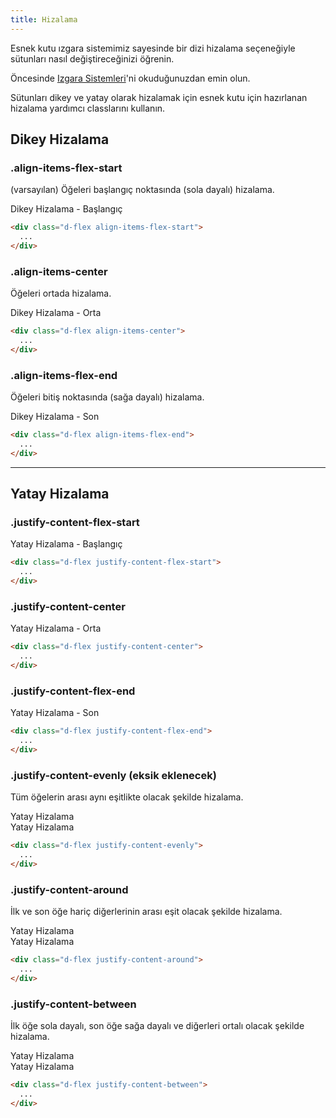 ```yaml
---
title: Hizalama
---
```


Esnek kutu ızgara sistemimiz sayesinde bir dizi hizalama
seçeneğiyle sütunları nasıl değiştireceğinizi öğrenin.

<div class="v5-example-alert-info text-black mb-2">
  Öncesinde <a href="/docs/css/tr-layout-grid">Izgara Sistemleri</a>'ni okuduğunuzdan emin olun.
</div>

Sütunları dikey ve yatay olarak hizalamak için esnek kutu için hazırlanan hizalama yardımcı classlarını kullanın.

## Dikey Hizalama

### .align-items-flex-start
(varsayılan) Öğeleri başlangıç noktasında (sola dayalı) hizalama.

<div class="px-0 mb-1 border bg-light bdr-2 v5-example-layout-alignment">
  <div class="row m-0 p-2 w-100">
    <div class="col border bg-dark text-white p-3 bdr-2 text-center">
      Dikey Hizalama - Başlangıç
    </div>
  </div>
</div>

```html
<div class="d-flex align-items-flex-start">
  ...
</div>
```

### .align-items-center
Öğeleri ortada hizalama.

<div class="px-0 mb-1 border bg-light bdr-2 v5-example-layout-alignment d-flex align-items-center">
  <div class="row m-0 p-2 w-100">
    <div class="col border bg-dark text-white p-3 bdr-2 text-center">
      Dikey Hizalama - Orta
    </div>
  </div>
</div>

```html
<div class="d-flex align-items-center">
  ...
</div>
```

### .align-items-flex-end
Öğeleri bitiş noktasında (sağa dayalı) hizalama.

<div class="px-0 mb-1 border bg-light bdr-2 v5-example-layout-alignment d-flex align-items-flex-end">
  <div class="row m-0 p-2 w-100">
    <div class="col border bg-dark text-white p-3 bdr-2 text-center">
      Dikey Hizalama - Son
    </div>
  </div>
</div>

```html
<div class="d-flex align-items-flex-end">
  ...
</div>
```

---

## Yatay Hizalama

### .justify-content-flex-start

<div class="px-0 mb-1 border bg-light bdr-2">
  <div class="row m-0 p-2 w-100 justify-content-flex-start">
    <div class="col-6 border bg-dark text-white p-3 bdr-2 text-center">
      Yatay Hizalama - Başlangıç
    </div>
  </div>
</div>

```html
<div class="d-flex justify-content-flex-start">
  ...
</div>
```

### .justify-content-center

<div class="px-0 mb-1 border bg-light bdr-2">
  <div class="row m-0 p-2 w-100 justify-content-center">
    <div class="col-6 border bg-dark text-white p-3 bdr-2 text-center">
      Yatay Hizalama - Orta
    </div>
  </div>
</div>

```html
<div class="d-flex justify-content-center">
  ...
</div>
```

### .justify-content-flex-end

<div class="px-0 mb-1 border bg-light bdr-2">
  <div class="row m-0 p-2 w-100 justify-content-flex-end">
    <div class="col-6 border bg-dark text-white p-3 bdr-2 text-center">
      Yatay Hizalama - Son
    </div>
  </div>
</div>

```html
<div class="d-flex justify-content-flex-end">
  ...
</div>
```

### .justify-content-evenly (eksik eklenecek)
Tüm öğelerin arası aynı eşitlikte olacak şekilde hizalama.

<div class="px-0 mb-1 border bg-light bdr-2">
  <div class="row m-0 p-2 w-100 justify-content-evenly">
    <div class="col-auto border bg-dark text-white p-3 bdr-2 text-center">
      Yatay Hizalama
    </div>
    <div class="col-auto border bg-dark text-white p-3 bdr-2 text-center">
      Yatay Hizalama
    </div>
  </div>
</div>

```html
<div class="d-flex justify-content-evenly">
  ...
</div>
```

### .justify-content-around
İlk ve son öğe hariç diğerlerinin arası eşit olacak şekilde hizalama.

<div class="px-0 mb-1 border bg-light bdr-2">
  <div class="row m-0 p-2 w-100 justify-content-around">
    <div class="col-auto border bg-dark text-white p-3 bdr-2 text-center">
      Yatay Hizalama
    </div>
    <div class="col-auto border bg-dark text-white p-3 bdr-2 text-center">
      Yatay Hizalama
    </div>
  </div>
</div>

```html
<div class="d-flex justify-content-around">
  ...
</div>
```

### .justify-content-between
İlk öğe sola dayalı, son öğe sağa dayalı ve diğerleri ortalı olacak şekilde hizalama.

<div class="px-0 mb-1 border bg-light bdr-2">
  <div class="row m-0 p-2 w-100 justify-content-between">
    <div class="col-auto border bg-dark text-white p-3 bdr-2 text-center">
      Yatay Hizalama
    </div>
    <div class="col-auto border bg-dark text-white p-3 bdr-2 text-center">
      Yatay Hizalama
    </div>
  </div>
</div>

```html
<div class="d-flex justify-content-between">
  ...
</div>
```

